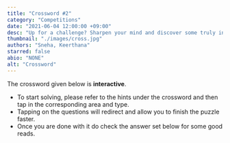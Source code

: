 ```yaml
---
title: "Crossword #2"
category: "Competitions"
date: "2021-06-04 12:00:00 +09:00"
desc: "Up for a challenge? Sharpen your mind and discover some truly intriguing facts with the crossword in this issue of the college bugle !"
thumbnail: "./images/cross.jpg"
authors: "Sneha, Keerthana"
starred: false
abio: "NONE"
alt: "Crossword"
---
```



The crossword given below is **interactive**.

- To start solving, please refer to the hints under the crossword and then tap in the corresponding area and type.
- Tapping on the questions will redirect and allow you to finish the puzzle faster.
- Once you are done with it do check the answer set below for some good reads.

<App version={2} />
<Expandable version={2} />
